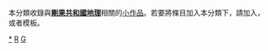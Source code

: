{{Catnav|頁面分類|地理|地理小作品|非洲地理小作品}}
{{Catnav|頁面分類|地理|各大洲地理|非洲地理|非洲地理小作品}}
{{Catnav|頁面分類|地理|各國地理|剛果共和國地理}}
{{Catnav|頁面分類|各種主題的頁面分類|按國家分類|各國地理|剛果共和國地理}}
{{hidden category}}
{{WPSS-cat}}
本分類收錄與'''[[剛果共和國地理|剛果共和國地理]]'''相關的[[Wikipedia:小作品|小作品]]。若要將條目加入本分類下，請加入'''{{tl|RCongo-geo-stub}}'''，或者'''{{tl|剛果共和國地理小作品}}'''模板。

[[Category:剛果共和國地理|*]]
[[Category:非洲地理小作品|R]]
[[Category:剛果共和國小作品|G]]